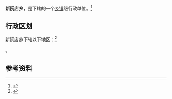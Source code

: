 {{中国乡级行政区|41/17/24/203/000}}

'''新阮店乡'''，是{{PRC admin/fullname|41/17/24/203/000|3}}下辖的一个[[乡镇|乡镇]]级行政单位。<ref>{{PRC admin/ref sgc|{{PRC admin/parent|41/17/24/203/000}}}}</ref>

== 行政区划 ==

新阮店乡下辖以下地区：<ref>{{PRC admin/ref sgc|41/17/24/203/000}}</ref>

{{PRC admin/children|41/17/24/203/000}}。

== 参考资料 ==

{{reflist}}

{{行政区划小作品}}
{{PRC admin/navcat|41/17/24/203/000}}